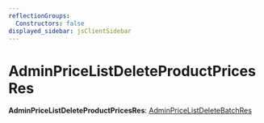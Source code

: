 ```yaml
---
reflectionGroups:
  Constructors: false
displayed_sidebar: jsClientSidebar
---
```



# AdminPriceListDeleteProductPricesRes

 **AdminPriceListDeleteProductPricesRes**: [AdminPriceListDeleteBatchRes](js_client.internal.AdminPriceListDeleteBatchRes.mdx)
